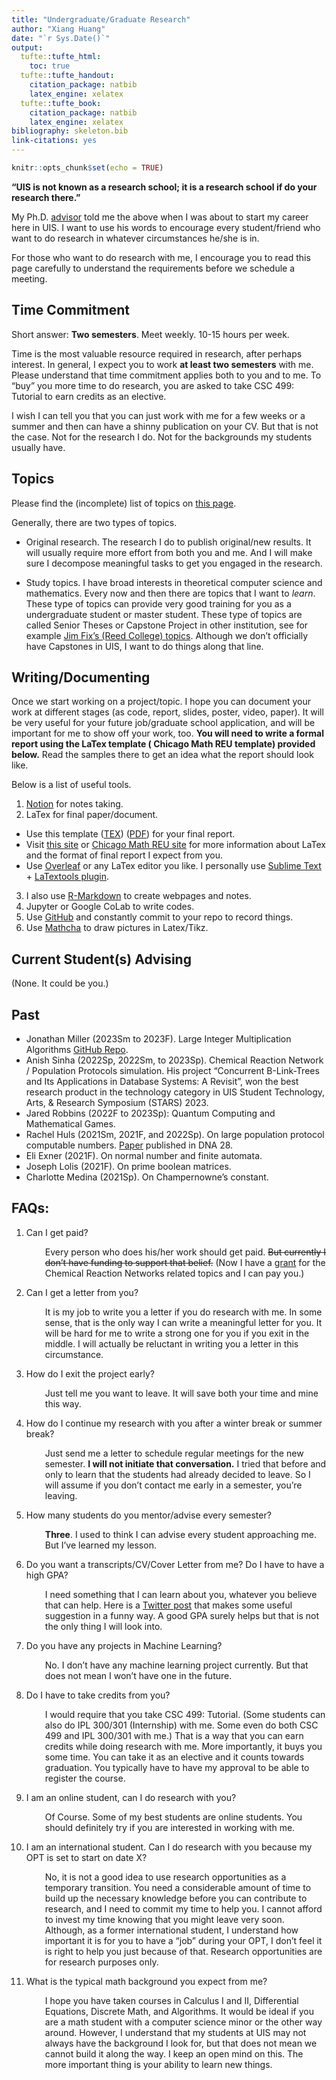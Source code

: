 ```yaml
---
title: "Undergraduate/Graduate Research"
author: "Xiang Huang"
date: "`r Sys.Date()`"
output:
  tufte::tufte_html: 
    toc: true
  tufte::tufte_handout:
    citation_package: natbib
    latex_engine: xelatex
  tufte::tufte_book:
    citation_package: natbib
    latex_engine: xelatex
bibliography: skeleton.bib
link-citations: yes
---
```


```r
knitr::opts_chunk$set(echo = TRUE)
```

**"UIS is not known as a research school; it is a research school if do your research there."**

My Ph.D. [advisor](https://jacklutz.com/) told me the above when I was about to start my career here in UIS. I want to use his words to encourage every student/friend who want to do research in whatever circumstances he/she is in.

For those who want to do research with me, I encourage you to read this page carefully to understand the requirements before we schedule a meeting.

## Time Commitment

Short answer: **Two semesters**. Meet weekly. 10-15 hours per week.

Time is the most valuable resource required in research, after perhaps interest. In general, I expect you to work **at least two semesters** with me. Please understand that time commitment applies both to you and to me. To "buy" you more time to do research, you are asked to take CSC 499: Tutorial to earn credits as an elective. 

I wish I can tell you that you can just work with me for a few weeks or a summer and then can have a shinny publication on your CV. But that is not the case. Not for the research I do. Not for the backgrounds my students usually have.

## Topics

Please find the (incomplete) list of topics on [this page](topics.html).

Generally, there are two types of topics.

-   Original research. The research I do to publish original/new results. It will usually require more effort from both you and me. And I will make sure I decompose meaningful tasks to get you engaged in the research.

-   Study topics. I have broad interests in theoretical computer science and mathematics. Every now and then there are topics that I want to *learn*. These type of topics can provide very good training for you as a undergraduate student or master student. These type of topics are called Senior Theses or Capstone Project in other institution, see for example [Jim Fix's (Reed College) topics](https://jimfix.github.io/research.html). Although we don't officially have Capstones in UIS, I want to do things along that line.

## Writing/Documenting

Once we start working on a project/topic. I hope you can document your work at different stages (as code, report, slides, poster, video, paper). It will be very useful for your future job/graduate school application, and will be important for me to show off your work, too. **You will need to write a formal report using the LaTex template ( Chicago Math REU template) provided below.** Read the samples there to get an idea what the report should look like.

Below is a list of useful tools.

1.  [Notion](https://notion.so) for notes taking.
2.  LaTex for final paper/document.
  -   Use this template ([TEX](LaTex-template/TEMPLATE.tex)) ([PDF](LaTex-template/TEMPLATE.pdf)) for your final report.
  -   Visit [this site](https://math.vanderbilt.edu/bohmanar/latex.html) or [Chicago Math REU site](http://math.uchicago.edu/~may/REU2022/) for more information about LaTex and the format of final report I expect from you.
  - Use [Overleaf](https://www.overleaf.com/) or any LaTex editor you like. I personally use [Sublime Text](https://www.sublimetext.com/) + [LaTextools plugin](https://latextools.readthedocs.io/en/latest/).  
3.  I also use [R-Markdown](https://rmarkdown.rstudio.com/) to create webpages and notes.
4. Jupyter or Google CoLab to write codes.
5. Use [GitHub](https://github.com/) and constantly commit to your repo to record things. 
6. Use [Mathcha](https://www.mathcha.io/) to draw pictures in Latex/Tikz. 

## Current Student(s) Advising
(None. It could be you.)

## Past
- Jonathan Miller (2023Sm to 2023F). Large Integer Multiplication Algorithms [GitHub Repo](https://github.com/xiangyazi24/Integer_Mul_REU).
- Anish Sinha (2022Sp, 2022Sm, to 2023Sp). Chemical Reaction Network / Population Protocols simulation. 
His project “Concurrent B-Link-Trees and Its Applications in Database Systems: A Revisit”, won the best research product in the technology category in UIS Student Technology, Arts, & Research Symposium (STARS) 2023.
- Jared Robbins (2022F to 2023Sp): Quantum Computing and Mathematical Games.
- Rachel Huls (2021Sm, 2021F, and 2022Sp). On large population protocol computable numbers. [Paper](https://arxiv.org/abs/2206.06594) published in DNA 28. 
- Eli Exner (2021F). On normal number and finite automata. 
- Joseph Lolis (2021F). On prime boolean matrices.
- Charlotte Medina (2021Sp). On Champernowne's constant. 

## FAQs:
  
1. Can I get paid?
  <p style="margin-left: 30px">Every person who does his/her work should get paid. ~~But currently I don't have funding to support that belief.~~ (Now I have a [grant](https://www.uis.edu/news/two-uis-faculty-members-awarded-prestigious-doe-sc-grant-innovative-research-scientific) for the Chemical Reaction Networks related topics and I can pay you.)
  </p>  

2. Can I get a letter from you?
  <p style="margin-left: 30px">It is my job to write you a letter if you do research with me. In some sense, that is the only way I can write a meaningful letter for you. It will be hard for me to write a strong one for you if you exit in the middle. I will actually be reluctant in writing you a letter in this circumstance. </p>

3. How do I exit the project early?
  <p style="margin-left: 30px">Just tell me you want to leave. It will save both your time and mine this way. </p> 

4. How do I continue my research with you after a winter break or summer break? 
  <p style="margin-left: 30px">Just send me a letter to schedule regular meetings for the new semester. **I will not initiate that conversation.** I tried that before and only to learn that the students had already decided to leave. So I will assume if you don't contact me early in a semester, you're leaving.</p>
  
5. How many students do you mentor/advise every semester? 
<p style="margin-left: 30px">**Three**. I used to think I can advise every student approaching me. But I've learned my lesson.</p> 

6. Do you want a transcripts/CV/Cover Letter from me? Do I have to have a high GPA?
<p style="margin-left: 30px"> I need something that I can learn about you, whatever you believe that can help. Here is a [Twitter post](https://twitter.com/jbhuang0604/status/1627191986091438080?s=12&t=N3lPFCtR3BV7qWGTd_cCUw) that makes some useful suggestion in a funny way. A good GPA surely helps but that is not the only thing I will look into.</p>

7. Do you have any projects in Machine Learning? 
<p style="margin-left: 30px">No. I don't have any machine learning project currently. But that does not mean I won't have one in the future.</p>

8. Do I have to take credits from you?
<p style="margin-left: 30px">I would require that you take CSC 499: Tutorial. (Some students can also do IPL 300/301 (Internship) with me. Some even do both CSC 499 and IPL 300/301 with me.) That is a way that you can earn credits while doing research with me. More importantly, it buys you some time. You can take it as an elective and it counts towards graduation.  You typically have to have my approval to be able to register the course. </p>

9. I am an online student, can I do research with you?
<p style="margin-left: 30px">Of Course. Some of my best students are online students. You should definitely try if you are interested in working with me.</p>

10. I am an international student. Can I do research with you because my OPT is set to start on date X?
<p style="margin-left: 30px">
No, it is not a good idea to use research opportunities as a temporary transition. You need a considerable amount of time to build up the necessary knowledge before you can contribute to research, and I need to commit my time to help you. I cannot afford to invest my time knowing that you might leave very soon.
Although, as a former international student, I understand how important it is for you to have a "job" during your OPT, I don't feel it is right to help you just because of that. Research opportunities are for research purposes only.
</p>

11. What is the typical math background you expect from me?
<p style="margin-left: 30px">
I hope you have taken courses in Calculus I and II, Differential Equations, Discrete Math, and Algorithms. It would be ideal if you are a math student with a computer science minor or the other way around. However, I understand that my students at UIS may not always have the background I look for, but that does not mean we cannot build it along the way. I keep an open mind on this. The more important thing is your ability to learn new things.
</p>

